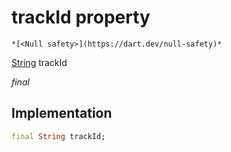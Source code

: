 # trackId property

    *[<Null safety>](https://dart.dev/null-safety)*

[String](https://api.flutter.dev/flutter/dart-core/String-class.html) trackId

_final_

## Implementation

```dart
final String trackId;


```
